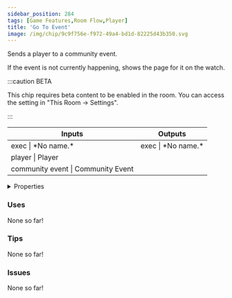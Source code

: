 ```yaml
---
sidebar_position: 284
tags: [Game Features,Room Flow,Player]
title: 'Go To Event'
image: /img/chip/9c9f756e-f972-49a4-bd1d-82225d43b350.svg
---
```


Sends a player to a community event.

If the event is not currently happening, shows the page for it on the watch.

:::caution BETA

This chip requires beta content to be enabled in the room. You can access the setting in "This Room -> Settings".

:::

<IChip uuid="9c9f756e-f972-49a4-bd1d-82225d43b350"/>

<table><thead><tr><th>Inputs</th><th>Outputs</th></tr></thead><tbody><tr><td>exec | *No name.*</td><td>exec | *No name.*</td></tr><tr><td>player | Player</td><td /></tr><tr><td>community event | Community Event</td><td /></tr></tbody></table>

<details>
  <summary>Properties</summary>
  <div>
    <div>
    <table>
      <tbody>
        <tr>
          <td>Is beta required?</td>
          <td>Yes</td>
        </tr>
        <tr>
          <td>Is chip a trolling risk?</td>
          <td>Yes</td>
        </tr>
        <tr>
          <td>Is chip a role assignment risk?</td>
          <td>No</td>
        </tr>
        <tr>
          <td>Chip UUID</td>
          <td>9c9f756e-f972-49a4-bd1d-82225d43b350</td>
        </tr>
        <tr>
          <td>Room availability</td>
          <td>Available everywhere</td>
        </tr>
      </tbody>
    </table>
    </div>
  </div>
</details>

### Uses

None so far!

### Tips

None so far!

### Issues

None so far!